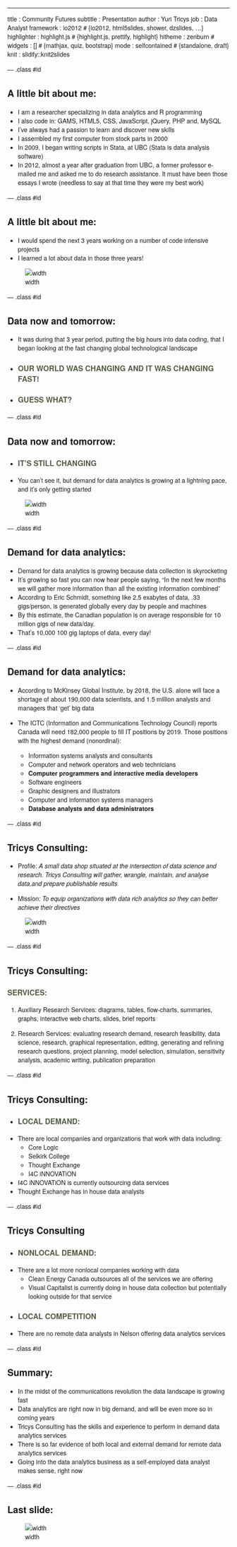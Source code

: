 ---
title       : Community Futures
subtitle    : Presentation
author      : Yuri Tricys
job         : Data Analyst
framework   : io2012        # {io2012, html5slides, shower, dzslides, ...}
highlighter : highlight.js  # {highlight.js, prettify, highlight}
hitheme       : zenburn #
widgets     : []            # {mathjax, quiz, bootstrap}
mode        : selfcontained # {standalone, draft}
knit        : slidify::knit2slides

--- .class #id

<style>

body {
 font-family: "Helvetica Neue", sans-serif;
  <!-- color: #444; -->
  <!-- color: #797979;               /*light gray*/ -->
}

/* Fonts and Spacing */
article p, article li, article li.build, section p, section li{
  font-family: 'Helvetica', sans-serif;
  text-align: justify;
  font-size:23px;
  line-height: 1.5em;
  color: #444;
  color: #000;
<!-- color: #797979;               /*light gray*/ -->
}


.title-slide {
  background-color: #CBE7A5; /* #EDE0CF; ; #CA9F9D */
  background-color:#fff;
 <!-- background-image:url(http://goo.gl/EpXln); -->
}

.title-slide hgroup > h1{
 font-family: 'Helvetica', sanserif;
}

.title-slide hgroup > h1,
.title-slide hgroup > h2 {
  color: #535E43 ;  /* ; #EF5150*/
color: #535E43 ;
}

h1 {
  font-family: "Helvetica Neue", sans-serif;
  font-size: 3em;
 font-weight: 700;

}


slide.segue h2{
  font-family: "Helvetica Neue", sans-serif;
  font-size: 1.75em;
 font-weight: 700;
}

h3{
  font-family: "Helvetica Neue", sans-serif;
  font-size: 1.2em;
 font-weight: 700;
color: #535E43 ;
}

slide:not(.segue)  h2{
  font-family: "Helvetica Neue", sans-serif;
  font-size: 1.75em;

color: #535E43 ;

}
article p {
  font-family: "Helvetica Neue", sans-serif;
  color: #797979;               /*light gray*/
}







#custbg {
//  background-image:url(imagesjpg71.jpg);
  background-repeat: no-repeat;
  background-position: center center;
  background-size: cover;
  background-color: #fff;
  color: #535E43 ;
  color: #797979;
}

.deck-container .slide h1 {
  color: #fff;
  color: #535E43 ;
}

#custbg h2 {
 margin-right: 80ems;
  color: #535E43 ;
  border: none;
 margin: 0 0 0 8px;
text-align: center;
}

#custbg h3 {
 margin: 0 0 0 20px;
color: #fff;
  color: #535E43 ;
text-align: center;
}

#custbg p {
 margin: 0 0 0 20px;
}
</style>


## A little bit about me:

* I am a researcher specializing in data analytics and R programming
* I also code in: GAMS, HTML5, CSS, JavaScript, jQuery, PHP and, MySQL <br>
* I've always had a passion to learn and discover new skills
* I assembled my first computer from stock parts in 2000
* In 2009, I began writing scripts in Stata, at UBC (Stata is data analysis software)
* In 2012, almost a year after graduation from UBC, a former professor e-mailed me and
  asked me to do research assistance. It must have been those essays I wrote (needless to
  say at that time they were my best work)

--- .class #id

## A little bit about me:

* I would spend the next 3 years working on a number of code intensive projects
* I learned a lot about data in those three years!

![width](data_work1.jpg)

--- .class #id

## Data now and tomorrow:

* It was during that 3 year period, putting the big hours into data coding, that I began looking at the fast
  changing global technological landscape


* ### OUR WORLD WAS CHANGING AND IT WAS CHANGING FAST!

* ### GUESS WHAT?

--- .class #id

## Data now and tomorrow:

* ### IT'S  STILL CHANGING

* You can't see it, but demand for data analytics is growing at a lightning pace, and it's
only getting started

![width](big-data-cartoon1.jpg)

--- .class #id

## Demand for data analytics:

* Demand for data analytics is growing because data collection is skyrocketing
* It's growing so fast you can now hear people saying, "In the next few months we will
  gather more information than all the existing information combined"
* According to Eric Schmidt, something like 2.5 exabytes of data, .33 gigs/person, is
  generated globally every day by people and machines
* By this estimate, the Canadian population is on average responsible for 10 million gigs
  of new data/day.
* That's 10,000 100 gig laptops of data, every day!


--- .class #id

## Demand for data analytics:

* According to McKinsey Global Institute, by 2018, the U.S. alone will face a shortage of
  about 190,000 data scientists, and 1.5 million analysts and managers that 'get' big data

* The ICTC (Information and Communications Technology Council) reports Canada will need
  182,000 people to fill IT positions by 2019. Those positions with the highest demand (nonordinal):
    * Information systems analysts and consultants
    * Computer and network operators and web technicians
    * **Computer programmers and interactive media developers**
    * Software engineers
    * Graphic designers and illustrators
    * Computer and information systems managers
    * **Database analysts and data administrators**

--- .class #id

## Tricys Consulting:

* Profile: *A small data shop situated at the intersection of data science and research. Tricys Consulting will gather, wrangle, maintain, and analyse data,and prepare publishable results*

* Mission: *To equip organizations with data rich analytics so they can better achieve their directives*

![width](serveimage.jpg)


--- .class #id

## Tricys Consulting:

### SERVICES:

1. Auxiliary Research Services: diagrams, tables, flow-charts, summaries, graphs, interactive web charts, slides, brief reports

2. Research Services: evaluating research demand, research feasibility, data science, research, graphical representation, editing, generating and refining research questions, project planning, model selection, simulation, sensitivity analysis, academic writing, publication preparation

--- .class #id

## Tricys Consulting:

* ### LOCAL DEMAND:

* There are local companies and organizations that work with data including:
    * Core Logic
    * Selkirk College
    * Thought Exchange
    * I4C iNNOVATiON

* I4C iNNOVATiON is currently outsourcing data services
* Thought Exchange has in house data analysts

--- .class #id

## Tricys Consulting


* ### NONLOCAL DEMAND:

* There are a lot more nonlocal companies working with data
    * Clean Energy Canada outsources all of the services we are offering
    * Visual Capitalist is currently doing in house data collection but potentially
     looking outside for that service

* ### LOCAL COMPETITION

* There are no remote data analysts in Nelson offering data analytics services



--- .class #id

## Summary:

* In the midst of the communications revolution the data landscape is growing fast
* Data analytics are right now in big demand, and will be even more so in coming years
* Tricys Consulting has the skills and experience to perform in demand data analytics services
* There is so far evidence of both local and external demand for remote data analytics services
* Going into the data analytics business as a self-employed data analyst makes sense, right now


--- .class #id

## Last slide:


![width](data_scientist.jpg)

<!--  LocalWords:  px
 -->
